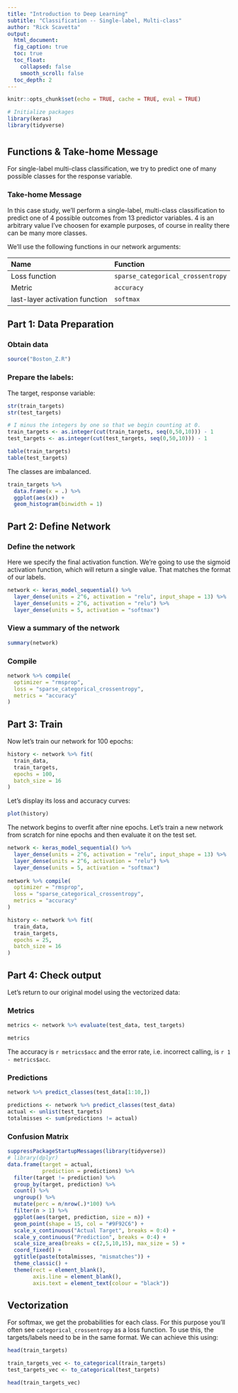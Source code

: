 ```yaml
---
title: "Introduction to Deep Learning"
subtitle: "Classification -- Single-label, Multi-class"
author: "Rick Scavetta"
output:
  html_document:
  fig_caption: true
  toc: true
  toc_float:
    collapsed: false
    smooth_scroll: false
  toc_depth: 2
---
```


```r
knitr::opts_chunk$set(echo = TRUE, cache = TRUE, eval = TRUE)

# Initialize packages
library(keras)
library(tidyverse)
```

# {.tabset .tabset-fade .tabset-pills}

## Functions & Take-home Message

For single-label multi-class classification, we try to predict one of many possible classes for the response variable.

### Take-home Message

In this case study, we'll perform a single-label, multi-class classification to predict one of 4 possible outcomes from 13 predictor variables. 4 is an arbitrary value I've choosen for example purposes, of course in reality there can be many more classes.

We'll use the following functions in our network arguments:

| Name                           | Function                          |
|:-------------------------------|:----------------------------------|
| Loss function                  | `sparse_categorical_crossentropy` |
| Metric                         | `accuracy`                        |
| last-layer activation function | `softmax`                         |

## Part 1: Data Preparation

### Obtain data

```r
source("Boston_Z.R")
```

### Prepare the labels:

The target, response variable:

```r
str(train_targets)
str(test_targets)
```

```r
# I minus the integers by one so that we begin counting at 0.
train_targets <- as.integer(cut(train_targets, seq(0,50,10))) - 1 
test_targets <- as.integer(cut(test_targets, seq(0,50,10))) - 1

table(train_targets)
table(test_targets)
```

The classes are imbalanced.

```r
train_targets %>%
  data.frame(x = .) %>%
  ggplot(aes(x)) +
  geom_histogram(binwidth = 1)
```



## Part 2: Define Network

### Define the network

Here we specify the final activation function. We're going to use the sigmoid activation function, which will return a single value. That matches the format of our labels.

```r
network <- keras_model_sequential() %>% 
  layer_dense(units = 2^6, activation = "relu", input_shape = 13) %>% 
  layer_dense(units = 2^6, activation = "relu") %>% 
  layer_dense(units = 5, activation = "softmax")
```

### View a summary of the network

```r
summary(network)
```

### Compile

```r
network %>% compile(
  optimizer = "rmsprop",
  loss = "sparse_categorical_crossentropy",
  metrics = "accuracy"
)
```

## Part 3: Train

Now let's train our network for 100 epochs:

```r
history <- network %>% fit(
  train_data,
  train_targets,
  epochs = 100,
  batch_size = 16
)
```

Let's display its loss and accuracy curves:

```r
plot(history)
```

The network begins to overfit after nine epochs. Let's train a new network from scratch for nine epochs and then evaluate it on the test set.

```r
network <- keras_model_sequential() %>% 
  layer_dense(units = 2^6, activation = "relu", input_shape = 13) %>% 
  layer_dense(units = 2^6, activation = "relu") %>% 
  layer_dense(units = 5, activation = "softmax")
  
network %>% compile(
  optimizer = "rmsprop",
  loss = "sparse_categorical_crossentropy",
  metrics = "accuracy"
)

history <- network %>% fit(
  train_data,
  train_targets,
  epochs = 25,
  batch_size = 16
)
```

## Part 4: Check output

Let's return to our original model using the vectorized data:

### Metrics

```r
metrics <- network %>% evaluate(test_data, test_targets)
```

```r
metrics
```

The accuracy is `r metrics$acc` and the error rate, i.e. incorrect calling, is `r 1 - metrics$acc`.

### Predictions

```r
network %>% predict_classes(test_data[1:10,])
```

```r
predictions <- network %>% predict_classes(test_data)
actual <- unlist(test_targets)
totalmisses <- sum(predictions != actual)
```

### Confusion Matrix

```r
suppressPackageStartupMessages(library(tidyverse))
# library(dplyr)
data.frame(target = actual,
           prediction = predictions) %>% 
  filter(target != prediction) %>% 
  group_by(target, prediction) %>%
  count() %>%
  ungroup() %>%
  mutate(perc = n/nrow(.)*100) %>% 
  filter(n > 1) %>% 
  ggplot(aes(target, prediction, size = n)) +
  geom_point(shape = 15, col = "#9F92C6") +
  scale_x_continuous("Actual Target", breaks = 0:4) +
  scale_y_continuous("Prediction", breaks = 0:4) +
  scale_size_area(breaks = c(2,5,10,15), max_size = 5) +
  coord_fixed() +
  ggtitle(paste(totalmisses, "mismatches")) +
  theme_classic() +
  theme(rect = element_blank(),
        axis.line = element_blank(),
        axis.text = element_text(colour = "black"))

```

## Vectorization

For softmax, we get the probabilities for each class. For this purpose you'll often see `categorical_crossentropy` as a loss function. To use this, the targets/labels need to be in the same format. We can achieve this using:

```r
head(train_targets)
```


```r
train_targets_vec <- to_categorical(train_targets)
test_targets_vec <- to_categorical(test_targets)

head(train_targets_vec)
```

